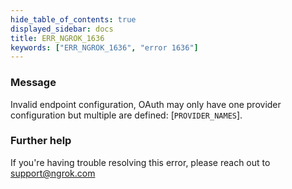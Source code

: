 ```yaml
---
hide_table_of_contents: true
displayed_sidebar: docs
title: ERR_NGROK_1636
keywords: ["ERR_NGROK_1636", "error 1636"]
---
```


### Message

Invalid endpoint configuration, OAuth may only have one provider configuration but multiple are defined: [`PROVIDER_NAMES`].

### Further help

If you're having trouble resolving this error, please reach out to [support@ngrok.com](mailto:support@ngrok.com?subject=Help%20with%20ERR_NGROK_1636)
